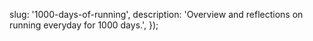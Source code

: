 

  slug: '1000-days-of-running',
  description: 'Overview and reflections on running everyday for 1000 days.',
});

<BlogHeader slug="1000-days-of-running" />
